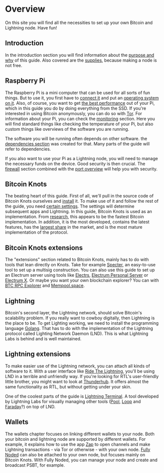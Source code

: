 # Overview

On this site you will find all the necessities to set up your own Bitcoin and Lightning node. Have fun!

## Introduction

In the introduction section you will find information about the [purpose and why](/introduction/purpose-and-why) of this guide. Also covered are the [supplies](/introduction/requirements), because making a node is not free.

## Raspberry Pi

The Raspberry Pi is a mini computer that can be used for all sorts of fun things. But to use it, you first have to [connect it](/raspberry-pi/connect-hardware) and put an [operating system on it](/raspberry-pi/flash-software). Also, of course, you want to get [the best performance](/raspberry-pi/boot-from-ssd) out of your Pi, which in this guide you do by doing everything from the SSD. If you're interested in using Bitcoin anonymously, you can do so with [Tor](/raspberry-pi/install-tor). For information about your Pi, you can check the [monitoring](/raspberry-pi/monitoring) section. Here you will find standard things like checking the temperature of your Pi, but also custom things like overviews of the software you are running.

The software you will be running often depends on other software. the [dependencies section](/raspberry-pi/common-dependencies) was created for that. Many parts of the guide will refer to dependencies.

If you also want to use your Pi as a Lightning node, you will need to manage the necessary funds on the device. Good security is then crucial. The [firewall](/raspberry-pi/firewall) section combined with the [port overview](/raspberry-pi/port-overview) will help you with security.

## Bitcoin Knots

The beating heart of this guide. First of all, we'll pull in the source code of Bitcoin Knots ourselves and [install](/bitcoin-knots/installation) it. To make use of it and follow the rest of the guide, you need [certain settings](/bitcoin-knots/configure-and-start). The settings will determine subsequent apps and Lightning. In this guide, Bitcoin Knots is used as an implementation. From [research](https://blog.lopp.net/bitcoin-node-performance-sync-tests/#performance-rankings), this appears to be the fastest Bitcoin implementation. In addition, it is the most developed, contains the latest features, has the [largest share](https://bitnodes.io/nodes/) in the market, and is the most mature implementation of the protocol.

## Bitcoin Knots extensions

The "extensions" section related to Bitcoin Knots, mainly has to do with tools that lean directly on Knots. Take for example [Specter](/bitcoin-knots-extensions/specter), an easy-to-use tool to set up a multisig construction. You can also use this guide to set up an Electrum server using tools like [Electrs](/bitcoin-knots-extensions/electrs), [Electrum Personal Server](/bitcoin-knots-extensions/electrum-personal-server) or [Electrum X](/bitcoin-knots-extensions/electrum-x). Or maybe you want your own blockchain explorer? You can with [BTC RPC Explorer](/bitcoin-knots-extensions/btc-rpc-explorer) and [Mempool.space](/bitcoin-knots-extensions/mempool-space).

## Lightning

Bitcoin's second layer, the Lightning network, should solve Bitcoin's scalability problem. If you really want to cowboy digitally, then Lightning is the place to be. To get Lighting working, we need to install the programming language [Golang](/raspberry-pi/common-dependencies#golang). That has to do with the implementation of the Lightning protocol called Lighting Network Daemon (LND). This is what Lightning Labs is behind and is well maintained.

## Lightning extensions

To make easier use of the Lightning network, you can attach all kinds of software to it. With a user interface like [Ride The Lightning](/lightning-extensions/ride-the-lightning), you'll be using LND in a terrible and unfriendly way. If you're looking for RTL's user-friendly little brother, you might want to look at [Thunderhub](/lightning-extensions/thunderhub). It offers almost the same functionality as RTL, but without getting under your skin.

One of the coolest parts of the guide is [Lightning Terminal](/lightning-extensions/lightning-terminal). A tool developed by Lightning Labs for visually managing other tools ([Pool](/lightning-extensions/pool), [Loop](/lightning-extensions/loop) and [Faraday](/lightning-extensions/faraday)?) on top of LND.

## Wallets

The wallets chapter focuses on linking different wallets to your node. Both your bitcoin and lightning node are supported by different wallets. For example, it explains how to use the app [Zap](/wallets/zap) to open channels and make Lightning transactions - via Tor or otherwise - with your own node. [Fully Noded](/wallets/fully-noded) can also be attached to your own node, but focuses mainly on Bitcoin Knots. With Fully Noded, you can manage your node and create and broadcast PSBT, for example.

